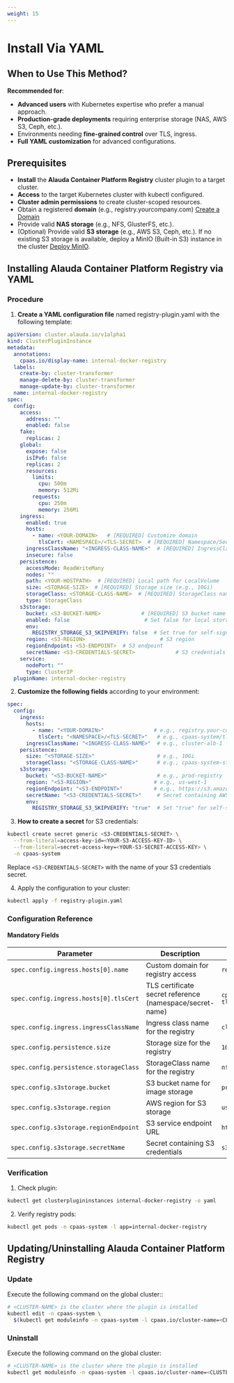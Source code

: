 ```yaml
---
weight: 15
---
```


# Install Via YAML

## When to Use This Method?
**Recommended for**:
- **Advanced users** with Kubernetes expertise who prefer a manual approach.
- **Production-grade deployments** requiring enterprise storage (NAS, AWS S3, Ceph, etc.). 
- Environments needing **fine-grained control** over TLS, ingress. 
- **Full YAML customization** for advanced configurations.  

## Prerequisites
- **Install** the **Alauda Container Platform Registry** cluster plugin to a target cluster.
- **Access** to the target Kubernetes cluster with kubectl configured.
- **Cluster admin permissions** to create cluster-scoped resources.
- Obtain a registered **domain** (e.g., registry.yourcompany.com) [Create a Domain](/configure/networking/functions/create_domain.mdx)
- Provide valid **NAS storage** (e.g., NFS, GlusterFS, etc.). 
- (Optional) Provide valid **S3 storage** (e.g., AWS S3, Ceph, etc.). If no existing S3 storage is available, deploy a MinIO (Built-in S3) instance in the cluster [Deploy MinIO](/storage/storagesystem_minio/installation.mdx).

## Installing Alauda Container Platform Registry via YAML

### Procedure

1. ​**​Create a YAML configuration file**​​ named registry-plugin.yaml with the following template:

```yaml
apiVersion: cluster.alauda.io/v1alpha1
kind: ClusterPluginInstance
metadata:
  annotations:
    cpaas.io/display-name: internal-docker-registry
  labels:
    create-by: cluster-transformer
    manage-delete-by: cluster-transformer
    manage-update-by: cluster-transformer
  name: internal-docker-registry
spec:
  config:
    access:
      address: ""
      enabled: false
    fake:
      replicas: 2
    global:
      expose: false
      isIPv6: false
      replicas: 2
      resources:
        limits:
          cpu: 500m
          memory: 512Mi
        requests:
          cpu: 250m
          memory: 256Mi
    ingress:
      enabled: true
      hosts:
        - name: <YOUR-DOMAIN>   # [REQUIRED] Customize domain
          tlsCert: <NAMESPACE>/<TLS-SECRET>  # [REQUIRED] Namespace/SecretName
      ingressClassName: "<INGRESS-CLASS-NAME>"  # [REQUIRED] IngressClassName
      insecure: false
    persistence:
      accessMode: ReadWriteMany
      nodes: ""
      path: <YOUR-HOSTPATH>  # [REQUIRED] Local path for LocalVolume
      size: <STORAGE-SIZE>  # [REQUIRED] Storage size (e.g., 10Gi)
      storageClass: <STORAGE-CLASS-NAME>  # [REQUIRED] StorageClass name
      type: StorageClass
    s3storage:
      bucket: <S3-BUCKET-NAME>             # [REQUIRED] S3 bucket name
      enabled: false                        # Set false for local storage
      env:
        REGISTRY_STORAGE_S3_SKIPVERIFY: false  # Set true for self-signed certs
      region: <S3-REGION>                        # S3 region
      regionEndpoint: <S3-ENDPOINT>  # S3 endpoint
      secretName: <S3-CREDENTIALS-SECRET>             # S3 credentials Secret
    service:
      nodePort: ""
      type: ClusterIP
  pluginName: internal-docker-registry
```

2. **Customize the following fields**​​ according to your environment:

```yaml
spec:
  config:
    ingress:
      hosts:
        - name: "<YOUR-DOMAIN>"                # e.g., registry.your-company.com
          tlsCert: "<NAMESPACE>/<TLS-SECRET>"   # e.g., cpaas-system/tls-secret
      ingressClassName: "<INGRESS-CLASS-NAME>"  # e.g., cluster-alb-1
    persistence:
      size: "<STORAGE-SIZE>"                    # e.g., 10Gi
      storageClass: "<STORAGE-CLASS-NAME>"      # e.g., cpaas-system-storage
    s3storage:
      bucket: "<S3-BUCKET-NAME>"                # e.g., prod-registry
      region: "<S3-REGION>"                    # e.g., us-west-1
      regionEndpoint: "<S3-ENDPOINT>"          # e.g., https://s3.amazonaws.com
      secretName: "<S3-CREDENTIALS-SECRET>"     # Secret containing AWS_ACCESS_KEY_ID/AWS_SECRET_ACCESS_KEY
      env:
        REGISTRY_STORAGE_S3_SKIPVERIFY: "true"  # Set "true" for self-signed certs
```
3. **How to create a secret**​​ for S3 credentials:

```bash
kubectl create secret generic <S3-CREDENTIALS-SECRET> \
  --from-literal=access-key-id=<YOUR-S3-ACCESS-KEY-ID> \
  --from-literal=secret-access-key=<YOUR-S3-SECRET-ACCESS-KEY> \
  -n cpaas-system
```
Replace `<S3-CREDENTIALS-SECRET>` with the name of your S3 credentials secret.

4. ​​Apply the configuration​​ to your cluster:

```bash
kubectl apply -f registry-plugin.yaml
```

### Configuration Reference

#### Mandatory Fields

| Parameter | Description | Example Value |
|-----------|-------------|---------------|
| `spec.config.ingress.hosts[0].name` | Custom domain for registry access | `registry.yourcompany.com` |
| `spec.config.ingress.hosts[0].tlsCert` | TLS certificate secret reference (namespace/secret-name) | `cpaas-system/registry-tls` |
| `spec.config.ingress.ingressClassName` | Ingress class name for the registry | `cluster-alb-1` |
| `spec.config.persistence.size` | Storage size for the registry | `10Gi` |
| `spec.config.persistence.storageClass` | StorageClass name for the registry | `nfs-storage-sc` |
| `spec.config.s3storage.bucket` | S3 bucket name for image storage | `prod-image-store` |
| `spec.config.s3storage.region` | AWS region for S3 storage | `us-west-1` |
| `spec.config.s3storage.regionEndpoint` | S3 service endpoint URL | `https://s3.amazonaws.com` |
| `spec.config.s3storage.secretName` | Secret containing S3 credentials | `s3-access-keys` |

### Verification

1. ​​Check plugin:
```bash
kubectl get clusterplugininstances internal-docker-registry -o yaml
```
2. Verify registry pods​​:
```bash
kubectl get pods -n cpaas-system -l app=internal-docker-registry
```

## Updating/Uninstalling Alauda Container Platform Registry

### Update

Execute the following command on the global cluster::
```bash
# <CLUSTER-NAME> is the cluster where the plugin is installed
kubectl edit -n cpaas-system \
  $(kubectl get moduleinfo -n cpaas-system -l cpaas.io/cluster-name=<CLUSTER-NAME>,cpaas.io/module-name=internal-docker-registry -o name)
```

### Uninstall
Execute the following command on the global cluster:
```bash
# <CLUSTER-NAME> is the cluster where the plugin is installed
kubectl get moduleinfo -n cpaas-system -l cpaas.io/cluster-name=<CLUSTER-NAME>,cpaas.io/module-name=internal-docker-registry -o name | xargs kubectl delete -n cpaas-system
```
